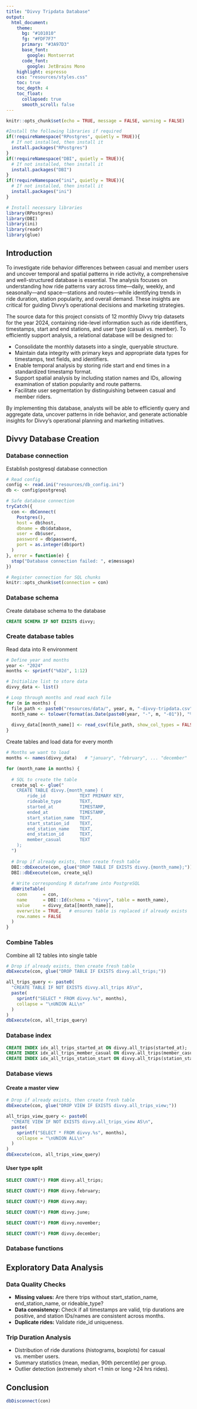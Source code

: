 ```yaml
---
title: "Divvy Tripdata Database"
output: 
  html_document:
    theme:
      bg: "#101010"
      fg: "#FDF7F7" 
      primary: "#3A97D3"
      base_font:
        google: Montserrat
      code_font:
        google: JetBrains Mono
    highlight: espresso
    css: "resources/styles.css"
    toc: true
    toc_depth: 4
    toc_float:
      collapsed: true
      smooth_scroll: false
---
```


```r
knitr::opts_chunk$set(echo = TRUE, message = FALSE, warning = FALSE)

#Install the following libraries if required
if(!requireNamespace("RPostgres", quietly = TRUE)){
  # If not installed, then install it
  install.packages("RPostgres")
}
if(!requireNamespace("DBI", quietly = TRUE)){
  # If not installed, then install it
  install.packages("DBI")
}
if(!requireNamespace("ini", quietly = TRUE)){
  # If not installed, then install it
  install.packages("ini")
}

# Install necessary libraries
library(RPostgres)
library(DBI)
library(ini)
library(readr)
library(glue)
```

## Introduction
To investigate ride behavior differences between casual and member users and uncover temporal and spatial patterns in ride activity, a comprehensive and well-structured database is essential. The analysis focuses on understanding how ride patterns vary across time—daily, weekly, and seasonally—and space—stations and routes—while identifying trends in ride duration, station popularity, and overall demand. These insights are critical for guiding Divvy’s operational decisions and marketing strategies.

The source data for this project consists of 12 monthly Divvy trip datasets for the year 2024, containing ride-level information such as ride identifiers, timestamps, start and end stations, and user type (casual vs. member). To efficiently support analysis, a relational database will be designed to:

* Consolidate the monthly datasets into a single, queryable structure.
* Maintain data integrity with primary keys and appropriate data types for timestamps, text fields, and identifiers.
* Enable temporal analysis by storing ride start and end times in a standardized timestamp format.
* Support spatial analysis by including station names and IDs, allowing examination of station popularity and route patterns.
* Facilitate user segmentation by distinguishing between casual and member riders.

By implementing this database, analysts will be able to efficiently query and aggregate data, uncover patterns in ride behavior, and generate actionable insights for Divvy’s operational planning and marketing initiatives.


## Divvy Database Creation

### Database connection
Establish postgresql database connection
```r
# Read config
config <- read.ini("resources/db_config.ini")
db <- config$postgresql

# Safe database connection
tryCatch({
  con <- dbConnect(
    Postgres(),
    host = db$host,
    dbname = db$database,
    user = db$user,
    password = db$password,
    port = as.integer(db$port)
  )
}, error = function(e) {
  stop("Database connection failed: ", e$message)
})

# Register connection for SQL chunks
knitr::opts_chunk$set(connection = con)
```

### Database schema
Create database schema to the database
```sql
CREATE SCHEMA IF NOT EXISTS divvy;
```

### Create database tables
Read data into R environment
```r
# Define year and months
year <- "2024"
months <- sprintf("%02d", 1:12)

# Initialize list to store data
divvy_data <- list()

# Loop through months and read each file
for (m in months) {
  file_path <- paste0("resources/data/", year, m, "-divvy-tripdata.csv")
  month_name <- tolower(format(as.Date(paste0(year, "-", m, "-01")), "%B"))
  
  divvy_data[[month_name]] <- read_csv(file_path, show_col_types = FALSE)
}
```

Create tables and load data for every month
```r
# Months we want to load
months <- names(divvy_data)   # "january", "february", ... "december"

for (month_name in months) {
  
  # SQL to create the table
  create_sql <- glue("
    CREATE TABLE divvy.{month_name} (
        ride_id             TEXT PRIMARY KEY,
        rideable_type       TEXT,
        started_at          TIMESTAMP,
        ended_at            TIMESTAMP,
        start_station_name  TEXT,
        start_station_id    TEXT,
        end_station_name    TEXT,
        end_station_id      TEXT,
        member_casual       TEXT
    );
  ")
  
  # Drop if already exists, then create fresh table
  DBI::dbExecute(con, glue("DROP TABLE IF EXISTS divvy.{month_name};"))
  DBI::dbExecute(con, create_sql)
  
  # Write corresponding R dataframe into PostgreSQL
  dbWriteTable(
    conn      = con,
    name      = DBI::Id(schema = "divvy", table = month_name),
    value     = divvy_data[[month_name]],
    overwrite = TRUE,   # ensures table is replaced if already exists
    row.names = FALSE
  )
}
```

### Combine Tables
Combine all 12 tables into single table
```r
# Drop if already exists, then create fresh table
dbExecute(con, glue("DROP TABLE IF EXISTS divvy.all_trips;"))

all_trips_query <- paste0(
  "CREATE TABLE IF NOT EXISTS divvy.all_trips AS\n",
  paste(
    sprintf("SELECT * FROM divvy.%s", months),
    collapse = "\nUNION ALL\n"
  )
)
dbExecute(con, all_trips_query)
```

### Database index
```sql
CREATE INDEX idx_all_trips_started_at ON divvy.all_trips(started_at);
CREATE INDEX idx_all_trips_member_casual ON divvy.all_trips(member_casual);
CREATE INDEX idx_all_trips_station_start ON divvy.all_trips(station_start);
```


### Database views
#### Create a master view
```r
# Drop if already exists, then create fresh table
dbExecute(con, glue("DROP VIEW IF EXISTS divvy.all_trips_view;"))

all_trips_view_query <- paste0(
  "CREATE VIEW IF NOT EXISTS divvy.all_trips_view AS\n",
  paste(
    sprintf("SELECT * FROM divvy.%s", months),
    collapse = "\nUNION ALL\n"
  )
)
dbExecute(con, all_trips_view_query)
```

#### User type split



```sql
SELECT COUNT(*) FROM divvy.all_trips;
```
```sql
SELECT COUNT(*) FROM divvy.february;
```
```sql
SELECT COUNT(*) FROM divvy.may;
```
```sql
SELECT COUNT(*) FROM divvy.june;
```
```sql
SELECT COUNT(*) FROM divvy.november;
```
```sql
SELECT COUNT(*) FROM divvy.december;
```

### Database functions



## Exploratory Data Analysis

### Data Quality Checks
* **Missing values:** Are there trips without start_station_name, end_station_name, or rideable_type?
* **Data consistency:** Check if all timestamps are valid, trip durations are positive, and station IDs/names are consistent across months.
* **Duplicate rides:** Validate ride_id uniqueness.

### Trip Duration Analysis
* Distribution of ride durations (histograms, boxplots) for casual vs. member users.
* Summary statistics (mean, median, 90th percentile) per group.
* Outlier detection (extremely short <1 min or long >24 hrs rides).



## Conclusion








```r
dbDisconnect(con)
```